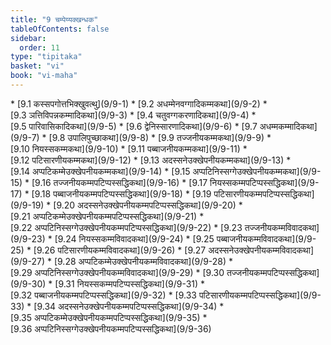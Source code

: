 ```yaml
---
title: "9 चम्पेय्यक्खन्धक"
tableOfContents: false
sidebar:
  order: 11
type: "tipitaka"
basket: "vi"
book: "vi-maha"
---
```



<DynamicBreadcrumb />



<TableOfContents book="vi-maha" section="9">
* [9.1 कस्सपगोत्तभिक्खुवत्थु](9/9-1)
* [9.2 अधम्मेनवग्गादिकम्मकथा](9/9-2)
* [9.3 ञत्तिविपन्नकम्मादिकथा](9/9-3)
* [9.4 चतुवग्गकरणादिकथा](9/9-4)
* [9.5 पारिवासिकादिकथा](9/9-5)
* [9.6 द्वेनिस्सारणादिकथा](9/9-6)
* [9.7 अधम्मकम्मादिकथा](9/9-7)
* [9.8 उपालिपुच्छाकथा](9/9-8)
* [9.9 तज्जनीयकम्मकथा](9/9-9)
* [9.10 नियस्सकम्मकथा](9/9-10)
* [9.11 पब्बाजनीयकम्मकथा](9/9-11)
* [9.12 पटिसारणीयकम्मकथा](9/9-12)
* [9.13 अदस्सनेउक्खेपनीयकम्मकथा](9/9-13)
* [9.14 अप्पटिकम्मेउक्खेपनीयकम्मकथा](9/9-14)
* [9.15 अप्पटिनिस्सग्गेउक्खेपनीयकम्मकथा](9/9-15)
* [9.16 तज्जनीयकम्मपटिप्पस्सद्धिकथा](9/9-16)
* [9.17 नियस्सकम्मपटिप्पस्सद्धिकथा](9/9-17)
* [9.18 पब्बाजनीयकम्मपटिप्पस्सद्धिकथा](9/9-18)
* [9.19 पटिसारणीयकम्मपटिप्पस्सद्धिकथा](9/9-19)
* [9.20 अदस्सनेउक्खेपनीयकम्मपटिप्पस्सद्धिकथा](9/9-20)
* [9.21 अप्पटिकम्मेउक्खेपनीयकम्मपटिप्पस्सद्धिकथा](9/9-21)
* [9.22 अप्पटिनिस्सग्गेउक्खेपनीयकम्मपटिप्पस्सद्धिकथा](9/9-22)
* [9.23 तज्जनीयकम्मविवादकथा](9/9-23)
* [9.24 नियस्सकम्मविवादकथा](9/9-24)
* [9.25 पब्बाजनीयकम्मविवादकथा](9/9-25)
* [9.26 पटिसारणीयकम्मविवादकथा](9/9-26)
* [9.27 अदस्सनेउक्खेपनीयकम्मविवादकथा](9/9-27)
* [9.28 अप्पटिकम्मेउक्खेपनीयकम्मविवादकथा](9/9-28)
* [9.29 अप्पटिनिस्सग्गेउक्खेपनीयकम्मविवादकथा](9/9-29)
* [9.30 तज्जनीयकम्मपटिप्पस्सद्धिकथा](9/9-30)
* [9.31 नियस्सकम्मपटिप्पस्सद्धिकथा](9/9-31)
* [9.32 पब्बाजनीयकम्मपटिप्पस्सद्धिकथा](9/9-32)
* [9.33 पटिसारणीयकम्मपटिप्पस्सद्धिकथा](9/9-33)
* [9.34 अदस्सनेउक्खेपनीयकम्मपटिप्पस्सद्धिकथा](9/9-34)
* [9.35 अप्पटिकम्मेउक्खेपनीयकम्मपटिप्पस्सद्धिकथा](9/9-35)
* [9.36 अप्पटिनिस्सग्गेउक्खेपनीयकम्मपटिप्पस्सद्धिकथा](9/9-36)
</TableOfContents>